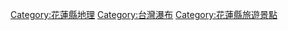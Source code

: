 [[Category:花蓮縣地理|Category:花蓮縣地理]]
[[Category:台灣瀑布|Category:台灣瀑布]]
[[Category:花蓮縣旅遊景點|Category:花蓮縣旅遊景點]]